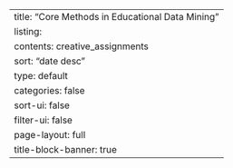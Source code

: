 ---
title: "Core Methods in Educational Data Mining"
listing:
  contents: creative_assignments
  sort: "date desc"
  type: default
  categories: false
  sort-ui: false
  filter-ui: false
page-layout: full
title-block-banner: true
---